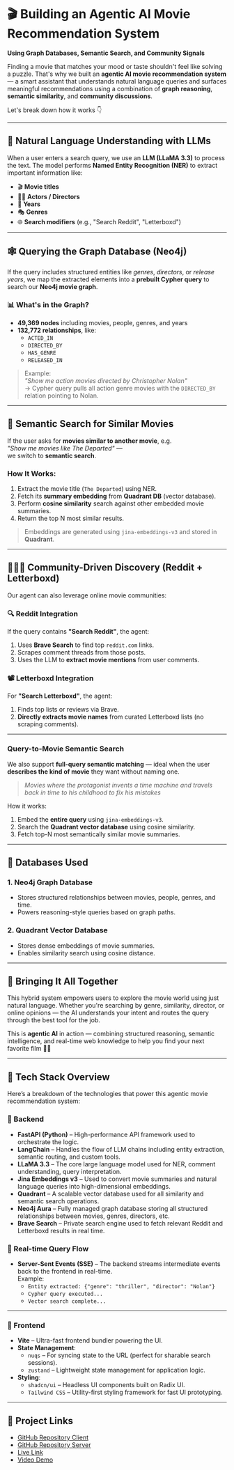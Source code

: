 <Cover
  src="https://images.unsplash.com/photo-1607706189992-eae578626c86?q=80&w=2940&auto=format&fit=crop&ixlib=rb-4.0.3&ixid=M3wxMjA3fDB8MHxwaG90by1wYWdlfHx8fGVufDB8fHx8fA%3D%3D"
  alt="Image from https://images.unsplash.com/photo-1607706189992-eae578626c86?q=80&w=2940&auto=format&fit=crop&ixlib=rb-4.0.3&ixid=M3wxMjA3fDB8MHxwaG90by1wYWdlfHx8fGVufDB8fHx8fA%3D%3D"
  caption="Image credits unsplash.com"
/>

# 🎬 Building an Agentic AI Movie Recommendation System

**Using Graph Databases, Semantic Search, and Community Signals**

Finding a movie that matches your mood or taste shouldn't feel like solving a puzzle. That's why we built an **agentic AI movie recommendation system** — a smart assistant that understands natural language queries and surfaces meaningful recommendations using a combination of **graph reasoning**, **semantic similarity**, and **community discussions**.

Let's break down how it works 👇

---

## 🧠 Natural Language Understanding with LLMs

When a user enters a search query, we use an **LLM (LLaMA 3.3)** to process the text. The model performs **Named Entity Recognition (NER)** to extract important information like:

- 🎬 **Movie titles**
- 👨‍🎤 **Actors / Directors**
- 📅 **Years**
- 🎭 **Genres**
- 🌐 **Search modifiers** (e.g., "Search Reddit", "Letterboxd")

---

## 🕸️ Querying the Graph Database (Neo4j)

If the query includes structured entities like _genres_, _directors_, or _release years_, we map the extracted elements into a **prebuilt Cypher query** to search our **Neo4j movie graph**.

### 📊 What's in the Graph?

- **49,369 nodes** including movies, people, genres, and years
- **132,772 relationships**, like:
  - `ACTED_IN`
  - `DIRECTED_BY`
  - `HAS_GENRE`
  - `RELEASED_IN`

> Example:  
> _"Show me action movies directed by Christopher Nolan"_  
> → Cypher query pulls all action genre movies with the `DIRECTED_BY` relation pointing to Nolan.

---

## 🧬 Semantic Search for Similar Movies

If the user asks for **movies similar to another movie**, e.g.  
_"Show me movies like *The Departed*"_ —  
we switch to **semantic search**.

### How It Works:

1. Extract the movie title (`The Departed`) using NER.
2. Fetch its **summary embedding** from **Quadrant DB** (vector database).
3. Perform **cosine similarity** search against other embedded movie summaries.
4. Return the top N most similar results.

> Embeddings are generated using `jina-embeddings-v3` and stored in **Quadrant**.

---

## 🧑‍🤝‍🧑 Community-Driven Discovery (Reddit + Letterboxd)

Our agent can also leverage online movie communities:

### 🔍 Reddit Integration

If the query contains **"Search Reddit"**, the agent:

1. Uses **Brave Search** to find top `reddit.com` links.
2. Scrapes comment threads from those posts.
3. Uses the LLM to **extract movie mentions** from user comments.

### 📽️ Letterboxd Integration

For **"Search Letterboxd"**, the agent:

1. Finds top lists or reviews via Brave.
2. **Directly extracts movie names** from curated Letterboxd lists (no scraping comments).

---

### **Query-to-Movie Semantic Search**

We also support **full-query semantic matching** — ideal when the user **describes the kind of movie** they want without naming one.

> _Movies where the protagonist invents a time machine and travels back in time to his childhood to fix his mistakes_

How it works:

1. Embed the **entire query** using `jina-embeddings-v3`.
2. Search the **Quadrant vector database** using cosine similarity.
3. Fetch top-N most semantically similar movie summaries.

---

## 🧰 Databases Used

### 1. **Neo4j Graph Database**

- Stores structured relationships between movies, people, genres, and time.
- Powers reasoning-style queries based on graph paths.

### 2. **Quadrant Vector Database**

- Stores dense embeddings of movie summaries.
- Enables similarity search using cosine distance.

---

## 🚀 Bringing It All Together

This hybrid system empowers users to explore the movie world using just natural language. Whether you're searching by genre, similarity, director, or online opinions — the AI understands your intent and routes the query through the best tool for the job.

This is **agentic AI** in action — combining structured reasoning, semantic intelligence, and real-time web knowledge to help you find your next favorite film 🎥🍿

---

## 🧱 Tech Stack Overview

Here’s a breakdown of the technologies that power this agentic movie recommendation system:

### 🧠 Backend

- **FastAPI (Python)** – High-performance API framework used to orchestrate the logic.
- **LangChain** – Handles the flow of LLM chains including entity extraction, semantic routing, and custom tools.
- **LLaMA 3.3** – The core large language model used for NER, comment understanding, query interpretation.
- **Jina Embeddings v3** – Used to convert movie summaries and natural language queries into high-dimensional embeddings.
- **Quadrant** – A scalable vector database used for all similarity and semantic search operations.
- **Neo4j Aura** – Fully managed graph database storing all structured relationships between movies, genres, directors, etc.
- **Brave Search** – Private search engine used to fetch relevant Reddit and Letterboxd results in real time.

### 🔄 Real-time Query Flow

- **Server-Sent Events (SSE)** – The backend streams intermediate events back to the frontend in real-time.  
  Example:
  - `Entity extracted: {"genre": "thriller", "director": "Nolan"}`
  - `Cypher query executed...`
  - `Vector search complete...`

---

### 🎨 Frontend

- **Vite** – Ultra-fast frontend bundler powering the UI.
- **State Management**:
  - `nuqs` – For syncing state to the URL (perfect for sharable search sessions).
  - `zustand` – Lightweight state management for application logic.
- **Styling**:
  - `shadcn/ui` – Headless UI components built on Radix UI.
  - `Tailwind CSS` – Utility-first styling framework for fast UI prototyping.

---

## 🔗 Project Links

- [GitHub Repository Client](https://github.com/dibkb/cinema-lens-client)
- [GitHub Repository Server](https://github.com/dibkb/cinema-lens-server)
- [Live Link](https://cinema.borborah.xyz/)
- [Video Demo](https://dibkb-tesseract-images.s3.ap-south-1.amazonaws.com/website/demo-videos/cinema-lens.mp4)
